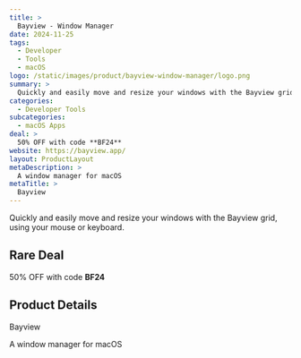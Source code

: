 ```yaml
---
title: >
  Bayview - Window Manager
date: 2024-11-25
tags:
  - Developer
  - Tools
  - macOS
logo: /static/images/product/bayview-window-manager/logo.png
summary: >
  Quickly and easily move and resize your windows with the Bayview grid, using your mouse or keyboard.
categories:
  - Developer Tools
subcategories:
  - macOS Apps
deal: >
  50% OFF with code **BF24**
website: https://bayview.app/
layout: ProductLayout
metaDescription: >
  A window manager for macOS
metaTitle: >
  Bayview
---
```

Quickly and easily move and resize your windows with the Bayview grid, using your mouse or keyboard.

## Rare Deal

50% OFF with code **BF24**

## Product Details
Bayview

A window manager for macOS
